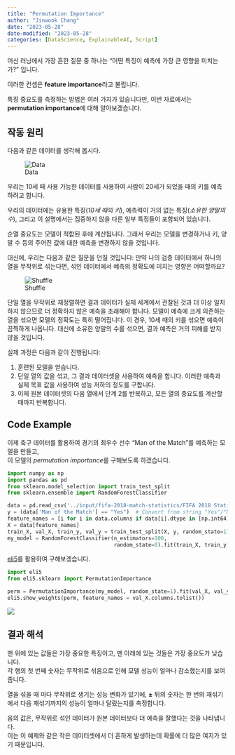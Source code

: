 ```yaml
---
title: "Permutation Importance"
author: "Jinwook Chang"
date: "2023-05-28"
date-modified: "2023-05-28"
categories: [DataScience, ExplainableAI, Script]
---
```



머신 러닝에서 가장 흔한 질문 중 하나는 "어떤 특징이 예측에 가장 큰 영향을 미치는가?" 입니다.

이러한 컨셉은 **feature importance**라고 불립니다.

특징 중요도를 측정하는 방법은 여러 가지가 있습니다만, 이번 자료에서는 **permutation importance**에 대해 알아보겠습니다.

## 작동 원리

다음과 같은 데이터를 생각해 봅시다.

![Data](wjMAysV.png)


우리는 10세 때 사용 가능한 데이터를 사용하여 사람이 20세가 되었을 때의 키를 예측하려고 합니다.

우리의 데이터에는 유용한 특징(*10세 때의 키*), 예측력이 거의 없는 특징(*소유한 양말의 수*), 그리고 이 설명에서는 집중하지 않을 다른 일부 특징들이 포함되어 있습니다.

순열 중요도는 모델이 적합된 후에 계산됩니다. 그래서 우리는 모델을 변경하거나 키, 양말 수 등의 주어진 값에 대한 예측을 변경하지 않을 것입니다.

대신에, 우리는 다음과 같은 질문을 던질 것입니다: 만약 나의 검증 데이터에서 하나의 열을 무작위로 섞는다면, 섞인 데이터에서 예측의 정확도에 미치는 영향은 어떠할까요?

![Shuffle](h17tMUU.png)

단일 열을 무작위로 재정렬하면 결과 데이터가 실제 세계에서 관찰된 것과 더 이상 일치하지 않으므로 더 정확하지 않은 예측을 초래해야 합니다. 모델이 예측에 크게 의존하는 열을 섞으면 모델의 정확도는 특히 떨어집니다. 이 경우, 10세 때의 키를 섞으면 예측이 끔찍하게 나옵니다. 대신에 소유한 양말의 수를 섞으면, 결과 예측은 거의 피해를 받지 않을 것입니다.

실제 과정은 다음과 같이 진행됩니다:

1. 훈련된 모델을 얻습니다.
2. 단일 열의 값을 섞고, 그 결과 데이터셋을 사용하여 예측을 합니다. 이러한 예측과 실제 목표 값을 사용하여 성능 저하의 정도를 구합니다.
3. 이제 원본 데이터셋의 다음 열에서 단계 2를 반복하고, 모든 열의 중요도를 계산할 때까지 반복합니다.

## Code Example

이제 축구 데이터를 활용하여 경기의 최우수 선수 "Man of the Match"를 예측하는 모델을 만들고, \
이 모델의 *permutation importance*를 구해보도록 하겠습니다.

```python
import numpy as np
import pandas as pd
from sklearn.model_selection import train_test_split
from sklearn.ensemble import RandomForestClassifier

data = pd.read_csv('../input/fifa-2018-match-statistics/FIFA 2018 Statistics.csv')
y = (data['Man of the Match'] == "Yes")  # Convert from string "Yes"/"No" to binary
feature_names = [i for i in data.columns if data[i].dtype in [np.int64]]
X = data[feature_names]
train_X, val_X, train_y, val_y = train_test_split(X, y, random_state=1)
my_model = RandomForestClassifier(n_estimators=100,
                                  random_state=0).fit(train_X, train_y)
```


[eli5](https://eli5.readthedocs.io/en/latest/)를 활용하여 구해보겠습니다.


```python
import eli5
from eli5.sklearn import PermutationImportance

perm = PermutationImportance(my_model, random_state=1).fit(val_X, val_y)
eli5.show_weights(perm, feature_names = val_X.columns.tolist())
```

![](result.png)



## 결과 해석

맨 위에 있는 값들은 가장 중요한 특징이고, 맨 아래에 있는 것들은 가장 중요도가 낮습니다. \
각 행의 첫 번째 숫자는 무작위로 섞음으로 인해 모델 성능이 얼마나 감소했는지를 보여줍니다.

열을 섞을 때 마다 무작위로 생기는 성능 변화가 있기에, **±** 뒤의 숫자는 한 번의 재섞기에서 다음 재섞기까지의 성능이 얼마나 달랐는지를 측정합니다.

음의 값은, 무작위로 섞인 데이터가 원본 데이터보다 더 예측을 잘했다는 것을 나타냅니다. \
이는 이 예제와 같은 작은 데이터셋에서 더 흔하게 발생하는데 확률에 더 많은 여지가 있기 때문입니다.
